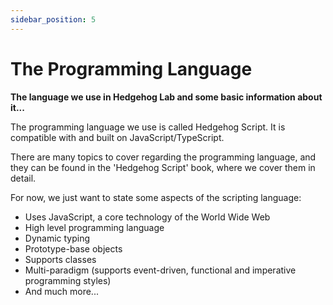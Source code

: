 ```yaml
---
sidebar_position: 5
---
```




# The Programming Language

**The language we use in Hedgehog Lab and some basic information about it...**

The programming language we use is called Hedgehog Script. It is compatible with and built on JavaScript/TypeScript.

There are many topics to cover regarding the programming language, and they can be found in the 'Hedgehog Script' book, where we cover them in detail.

For now, we just want to state some aspects of the scripting language: 

<ul>
<li> Uses JavaScript, a core technology of the World Wide Web </li>
<li> High level programming language </li>
<li> Dynamic typing </li>
<li> Prototype-base objects </li>
<li> Supports classes </li>
<li> Multi-paradigm (supports event-driven, functional and imperative programming styles) </li>
<li> And much more... </li>
</ul>
